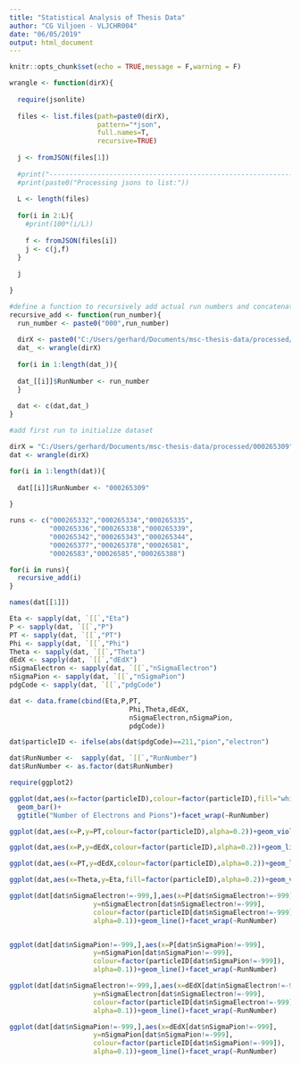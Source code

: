 ---
title: "Statistical Analysis of Thesis Data"
author: "CG Viljoen - VLJCHR004"
date: "06/05/2019"
output: html_document
---

```{r setup, include=FALSE}
knitr::opts_chunk$set(echo = TRUE,message = F,warning = F)
```

```{r}
wrangle <- function(dirX){
  
  require(jsonlite)
  
  files <- list.files(path=paste0(dirX),
                      pattern="*json",
                      full.names=T,
                      recursive=TRUE)
  
  j <- fromJSON(files[1])
  
  #print("---------------------------------------------------------------------------------")
  #print(paste0("Processing jsons to list:"))
  
  L <- length(files)
  
  for(i in 2:L){
    #print(100*(i/L))
    
    f <- fromJSON(files[i])
    j <- c(j,f)
  }
  
  j
  
}

```

```{r}
#define a function to recursively add actual run numbers and concatenate lists
recursive_add <- function(run_number){
  run_number <- paste0("000",run_number)
  
  dirX <- paste0("C:/Users/gerhard/Documents/msc-thesis-data/processed/",run_number)
  dat_ <- wrangle(dirX)
  
  for(i in 1:length(dat_)){
  
  dat_[[i]]$RunNumber <- run_number
  }
  
  dat <- c(dat,dat_)
}

#add first run to initialize dataset

dirX = "C:/Users/gerhard/Documents/msc-thesis-data/processed/000265309"
dat <- wrangle(dirX)

for(i in 1:length(dat)){
  
  dat[[i]]$RunNumber <- "000265309"
  
}

runs <- c("000265332","000265334","000265335",
          "000265336","000265338","000265339",
          "000265342","000265343","000265344",
          "000265377","000265378","00026581",
          "00026583","00026585","000265388")

for(i in runs){
  recursive_add(i)
}
```


```{r}
names(dat[[1]])
```

```{r}
Eta <- sapply(dat, `[[`,"Eta")
P <- sapply(dat, `[[`,"P")
PT <- sapply(dat, `[[`,"PT")
Phi <- sapply(dat, `[[`,"Phi")
Theta <- sapply(dat, `[[`,"Theta")
dEdX <- sapply(dat, `[[`,"dEdX")
nSigmaElectron <- sapply(dat, `[[`,"nSigmaElectron")
nSigmaPion <- sapply(dat, `[[`,"nSigmaPion")
pdgCode <- sapply(dat, `[[`,"pdgCode")

dat <- data.frame(cbind(Eta,P,PT,
                              Phi,Theta,dEdX,
                              nSigmaElectron,nSigmaPion,
                              pdgCode))

dat$particleID <- ifelse(abs(dat$pdgCode)==211,"pion","electron")

dat$RunNumber <-  sapply(dat, `[[`,"RunNumber")
dat$RunNumber <- as.factor(dat$RunNumber)
```



```{r}
require(ggplot2)

ggplot(dat,aes(x=factor(particleID),colour=factor(particleID),fill="white"))+
  geom_bar()+
  ggtitle("Number of Electrons and Pions")+facet_wrap(~RunNumber)
```



```{r}
ggplot(dat,aes(x=P,y=PT,colour=factor(particleID),alpha=0.2))+geom_violin()+facet_wrap(~RunNumber)
```


```{r}
ggplot(dat,aes(x=P,y=dEdX,colour=factor(particleID),alpha=0.2))+geom_line()+facet_wrap(~RunNumber)
```

```{r}
ggplot(dat,aes(x=PT,y=dEdX,colour=factor(particleID),alpha=0.2))+geom_line()+facet_wrap(~RunNumber)
```


```{r}
ggplot(dat,aes(x=Theta,y=Eta,fill=factor(particleID),alpha=0.2))+geom_violin()+facet_wrap(~RunNumber)
```


```{r}
ggplot(dat[dat$nSigmaElectron!=-999,],aes(x=P[dat$nSigmaElectron!=-999],
                     y=nSigmaElectron[dat$nSigmaElectron!=-999],
                     colour=factor(particleID[dat$nSigmaElectron!=-999]),
                     alpha=0.1))+geom_line()+facet_wrap(~RunNumber)



```




```{r}
ggplot(dat[dat$nSigmaPion!=-999,],aes(x=P[dat$nSigmaPion!=-999],
                     y=nSigmaPion[dat$nSigmaPion!=-999],
                     colour=factor(particleID[dat$nSigmaPion!=-999]),
                     alpha=0.1))+geom_line()+facet_wrap(~RunNumber)
```

```{r}
ggplot(dat[dat$nSigmaElectron!=-999,],aes(x=dEdX[dat$nSigmaElectron!=-999],
                     y=nSigmaElectron[dat$nSigmaElectron!=-999],
                     colour=factor(particleID[dat$nSigmaElectron!=-999]),
                     alpha=0.1))+geom_line()+facet_wrap(~RunNumber)
```



```{r}
ggplot(dat[dat$nSigmaPion!=-999,],aes(x=dEdX[dat$nSigmaPion!=-999],
                     y=nSigmaPion[dat$nSigmaPion!=-999],
                     colour=factor(particleID[dat$nSigmaPion!=-999]),
                     alpha=0.1))+geom_line()+facet_wrap(~RunNumber)
```

















